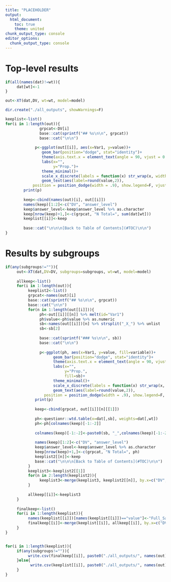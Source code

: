 ```yaml
---
title: "PLACEHOLDER"
output:
  html_document:
    toc: true
    theme: united
chunk_output_type: console
editor_options: 
  chunk_output_type: console
---
```

# Top-level results

```r

if(all(names(dat)!=wt)){
     dat[wt]<-1
}

out<-XT(dat,DV, wt=wt, model=model)

dir.create("./all_outputs", showWarnings=F)

keeplist<-list()
for(i in 1:length(out)){
               grpcat<-DV[i]
               base::cat(sprintf("## %s\n\n", grpcat))
               base::cat("\n\n")
               
             p<-ggplot(out[[i]], aes(x=Var1, y=value))+
                geom_bar(position="dodge", stat="identity")+
                theme(axis.text.x = element_text(angle = 90, vjust = 0.5, hjust=1))+
                labs(x="",
                     y="Prop.")+
                theme_minimal()+
                scale_x_discrete(labels = function(x) str_wrap(x, width = 10))+
                geom_text(aes(label=round(value,2)),
            position = position_dodge(width = .9), show.legend=F, vjust=1.5)
        print(p)
        
        keep<-cbind(names(out)[i], out[[i]])
        names(keep)[1:2]<-c("DV", "answer_level")
        keep$answer_level<-keep$answer_level %>% as.character
        keep[nrow(keep)+1,]<-c(grpcat, "N Total=", sum(dat[wt]))
        keeplist[[i]]<-keep
        
        base::cat("\n\n\n[Back to Table of Contents](#TOC)\n\n")
}

```

# Results by subgroups

```r
if(any(subgroups!="")){
     out<-XT(dat,DV=DV, subgroups=subgroups, wt=wt, model=model)
     
     allkeep<-list()
     for(i in 1:length(out)){
          keeplist2<-list()
          grpcat<-names(out)[i]
          base::cat(sprintf("## %s\n\n", grpcat))
          base::cat("\n\n")
          for(n in 1:length(out[[i]])){
               ph<-out[[i]][[n]] %>% melt(id="Var1")
               ph$value<-ph$value %>% as.numeric
               sb<-names(out[[i]])[n] %>% strsplit("_X_") %>% unlist
               sb<-sb[2]
               
               base::cat(sprintf("### %s\n\n", sb))
               base::cat("\n\n")
               
               p<-ggplot(ph, aes(x=Var1, y=value, fill=variable))+
                     geom_bar(position="dodge", stat="identity")+
                     theme(axis.text.x = element_text(angle = 90, vjust = 0.5, hjust=1))+
                     labs(x="",
                          y="Prop.",
                          fill=sb)+
                     theme_minimal()+
                     scale_x_discrete(labels = function(x) str_wrap(x, width = 10))+
                     geom_text(aes(label=round(value,2)),
                 position = position_dodge(width = .9), show.legend=F, vjust=1.5)
             print(p)
             
             keep<-cbind(grpcat, out[[i]][n][[1]])
             
             ph<-questionr::wtd.table(x=dat[,sb], weights=dat[,wt])
             ph<-ph[colnames(keep)[-1:-2]]
             
             colnames(keep)[-1:-2]<-paste0(sb, "_",colnames(keep)[-1:-2])
             
             names(keep)[1:2]<-c("DV", "answer_level")
             keep$answer_level<-keep$answer_level %>% as.character
             keep[nrow(keep)+1,]<-c(grpcat, "N Total=", ph)
             keeplist2[[n]]<-keep
             base::cat("\n\n\n[Back to Table of Contents](#TOC)\n\n")
          }
          keeplist3<-keeplist2[[1]]
          for(n in 2:length(keeplist2)){
               keeplist3<-merge(keeplist3, keeplist2[[n]], by.x=c("DV", "answer_level"), by.y=c("DV", "answer_level"))
          }
          
          allkeep[[i]]<-keeplist3
     }
     
     finalkeep<-list()
     for(i in 1:length(keeplist)){
          names(keeplist[[i]])[names(keeplist[[i]])=="value"]<-"Full_Sample"
          finalkeep[[i]]<-merge(keeplist[[i]], allkeep[[i]], by.x=c("DV", "answer_level"), by.y=c("DV", "answer_level"))
     }
}


for(i in 1:length(keeplist)){
     if(any(subgroups!="")){
          write.csv(finalkeep[[i]], paste0("./all_outputs/", names(out)[i], ".csv"))
     }else{
           write.csv(keeplist[[i]], paste0("./all_outputs/", names(out)[i], ".csv"))
     }
}



```



